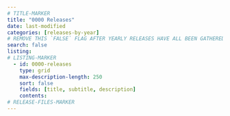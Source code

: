 ```yaml
---
# TITLE-MARKER
title: "0000 Releases"
date: last-modified
categories: [releases-by-year]
# REMOVE THIS `FALSE` FLAG AFTER YEARLY RELEASES HAVE ALL BEEN GATHERED ONTO THIS LANDING
search: false
listing:
# LISTING-MARKER
  - id: 0000-releases
    type: grid
    max-description-length: 250
    sort: false
    fields: [title, subtitle, description]
    contents:
# RELEASE-FILES-MARKER
---
```


<!-- EMBED-MARKER -->
:::{#0000-releases}
:::